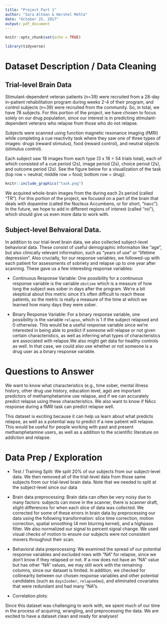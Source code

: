 ```yaml
---
title: "Project Part 1"
author: "Sara Altman & Hershel Mehta"
date: "October 25, 2017"
output: pdf_document
---
```


```r
knitr::opts_chunk$set(echo = TRUE)

library(tidyverse)
```

# Dataset Description / Data Cleaning

## Trial-level Brain Data

Stimulant-dependent veteran patients (n=39) were recruited from a 28-day in-patient rehabilitation program during weeks 2-4 of their program, and control subjects (n=39) were recruited from the community. So, in total, we have 78 subjects. For this portion of the project, we have chosen to focus solely on our drug population, since our interest is in predicting stimulant-dependent veterans who relapse from those who do not relapse.

Subjects were scanned using function magnetic resonance imaging (fMRI) while completing a cue reactivity task where they saw one of three types of images: drugs (reward stimulus), food (reward control), and neutral objects (stimulus control).

Each subject saw 18 images from each type (3 x 18 = 54 trials total), each of which consisted of a cue period (2s), image period (2s), choice period (2s), and outcome period (2s). See the figure below for a visualization of the task (top row = neutral; middle row = food; bottom row = drug):

```r
knitr::include_graphics("task.png")
```

We acquired whole-brain images from the during each 2s period (called "TR"). For this portion of the project, we focused on a part of the brain that deals with dopamine (called the Nucleus Accumbens, or for short, "nacc"). In the future, we hope to add in different regions of interest (called "roi"), which should give us even more data to work with.

## Subject-level Behvaioral Data.

In addition to our trial-level brain data, we also collected subject-level behavioral data. These consist of useful demographic informaiton like "age", but also clinically relevant information, such as "years of use" or "lifetime depression". Also crucially, for our response variables, we followed-up with each patient for assessments of sobriety and relapse up to one year after scanning. These gave us a few interesting response variables:

* Continuous Response Variable: One possibility for a continuous response variable is the variable `obstime` which is a measure of how long the subject was sober in days after the program.  We're a bit skeptical about this metric since it's often difficult to reach these patients, so the metric is really a measure of the time at which we learned how many days they were sober.

* Binary Response Variable: For a binary response variable, one possibility is the variable `relapse`, which is 1 if the subject relapsed and 0 otherwise. This would be a useful response variable since we're interested in being able to predict if someone will relapse or not given certain characteristics, as well as inferring what types of characteristics are associated with relapse.We also might get data for healthy controls as well. In that case, we could also use whether or not someone is a drug user as a binary response variable.

# Questions to Answer

We want to know what characteristics (e.g., time sober, mental illness history, other drug use history, education level, age) are important predictors of methamphetamine use relapse, and if we can accurately predict relapse using these characteristics. We also want to know if NAcc response during a fMRI task can predict relapse well.

This dataset is exciting because it can help us learn about what predicts relapse, as well as a potential way to predict if a new patient will relapse. This would be useful for people working with past and present methamphetamine users, as well as a addition to the scientific literature on addiction and relapse.

# Data Prep / Exploration

* Test / Training Split: We split 20% of our subjects from our subject-level data. We then removed all of the trial-level data from those same subjects from our trial-level brain data. Note that we needed to split at the subject-level since our data 

* Brain data preprocessing: Brain data can often be very noisy due to many factors: subjects can move in the scanner, there is scanner draft, slight differences for when each slice of data was collected. We corrected for some of these errors in brain data by preprocessing our data using the following transformation:  slice time correction, motion correction, spatial smoothing (4 mm blurring kernel), and a highpass filter. We also normalized our signal to percent signal change. We used visual checks of motion to ensure our subjects were not consistent movers throughout their scan.

* Behavioral data preprocessing: We examined the spread of our potential response variables and excluded rows with "NA" for relapse, since we don't know if they relapsed or not. If a row does not have an "NA" value but has other "NA" values, we may still work with the remaining columns, since our dataset is limited. In addition, we checked for collinearity between our chosen response variables and other potential candidates (such as `days2sober`, `relapse6mo`), and eliminated covariates that were redundant and had many "NA"s.

* Correlation plots: 

Since this dataset was challenging to work with, we spent much of our time in the process of acquiring, wrangling, and preprocessing the data. We are excited to have a dataset clean and ready for analyses!

